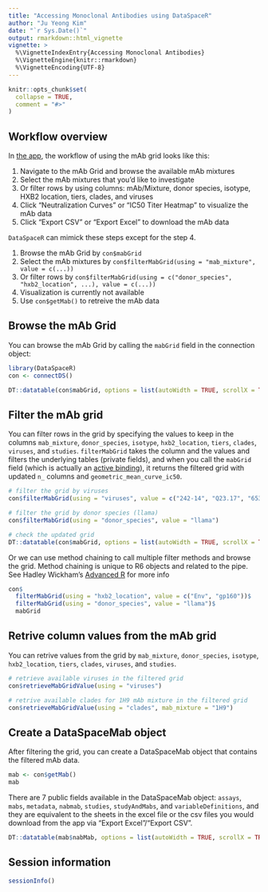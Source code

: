 ```yaml
---
title: "Accessing Monoclonal Antibodies using DataSpaceR"
author: "Ju Yeong Kim"
date: "`r Sys.Date()`"
output: rmarkdown::html_vignette
vignette: >
  %\VignetteIndexEntry{Accessing Monoclonal Antibodies}
  %\VignetteEngine{knitr::rmarkdown}
  %\VignetteEncoding{UTF-8}
---
```


```r
knitr::opts_chunk$set(
  collapse = TRUE,
  comment = "#>"
)
```


## Workflow overview

In [the app](https://dataspace.cavd.org/cds/CAVD/app.view#mabgrid), the workflow of using the mAb grid looks like this:

1. Navigate to the mAb Grid and browse the available mAb mixtures
2. Select the mAb mixtures that you'd like to investigate
3. Or filter rows by using columns: mAb/Mixture, donor species, isotype, HXB2 location, tiers, clades, and viruses
4. Click "Neutralization Curves" or "IC50 Titer Heatmap" to visualize the mAb data
5. Click "Export CSV" or "Export Excel" to download the mAb data

`DataSpaceR` can mimick these steps except for the step 4.

1. Browse the mAb Grid by `con$mabGrid`
2. Select the mAb mixtures by `con$filterMabGrid(using = "mab_mixture", value = c(...))`
3. Or filter rows by `con$filterMabGrid(using = c("donor_species", "hxb2_location", ...), value = c(...))`
4. Visualization is currently not available
5. Use `con$getMab()` to retreive the mAb data


## Browse the mAb Grid

You can browse the mAb Grid by calling the `mabGrid` field in the connection object:

```r
library(DataSpaceR)
con <- connectDS()

DT::datatable(con$mabGrid, options = list(autoWidth = TRUE, scrollX = TRUE))
```


## Filter the mAb grid

You can filter rows in the grid by specifying the values to keep in the columns `mab_mixture`, `donor_species`, `isotype`, `hxb2_location`, `tiers`, `clades`, `viruses`, and `studies`. `filterMabGrid` takes the column and the values and filters the underlying tables (private fields), and when you call the `mabGrid` field (which is actually an [active binding](https://cloud.r-project.org/web/packages/R6/vignettes/Introduction.html#active-bindings)), it returns the filtered grid with updated `n_` columns and `geometric_mean_curve_ic50`.

```r
# filter the grid by viruses
con$filterMabGrid(using = "viruses", value = c("242-14", "Q23.17", "6535.3", "BaL.26", "DJ263.8"))

# filter the grid by donor species (llama)
con$filterMabGrid(using = "donor_species", value = "llama")

# check the updated grid
DT::datatable(con$mabGrid, options = list(autoWidth = TRUE, scrollX = TRUE))
```

Or we can use method chaining to call multiple filter methods and browse the grid. Method chaining is unique to R6 objects and related to the pipe. See Hadley Wickham's [Advanced R](https://adv-r.hadley.nz/r6.html) for more info

```r
con$
  filterMabGrid(using = "hxb2_location", value = c("Env", "gp160"))$
  filterMabGrid(using = "donor_species", value = "llama")$
  mabGrid
```


## Retrive column values from the mAb grid

You can retrive values from the grid by `mab_mixture`, `donor_species`, `isotype`, `hxb2_location`, `tiers`, `clades`, `viruses`, and `studies`.

```r
# retrieve available viruses in the filtered grid
con$retrieveMabGridValue(using = "viruses")

# retrive available clades for 1H9 mAb mixture in the filtered grid
con$retrieveMabGridValue(using = "clades", mab_mixture = "1H9")
```


## Create a DataSpaceMab object

After filtering the grid, you can create a DataSpaceMab object that contains the filtered mAb data.

```r
mab <- con$getMab()
mab
```

There are 7 public fields available in the DataSpaceMab object: `assays`, `mabs`, `metadata`, `nabmab`, `studies`, `studyAndMabs`, and `variableDefinitions`, and they are equivalent to the sheets in the excel file or the csv files you would download from the app via "Export Excel"/"Export CSV".

```r
DT::datatable(mab$nabMab, options = list(autoWidth = TRUE, scrollX = TRUE))
```


## Session information

```r
sessionInfo()
```
